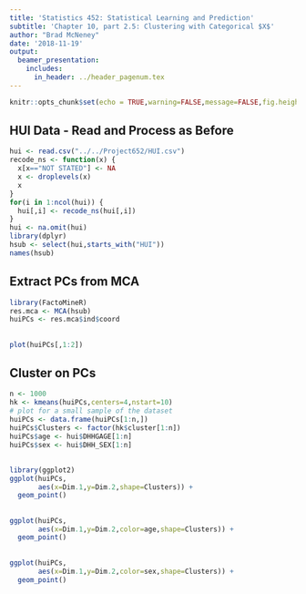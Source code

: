 ```yaml
---
title: 'Statistics 452: Statistical Learning and Prediction'
subtitle: 'Chapter 10, part 2.5: Clustering with Categorical $X$'
author: "Brad McNeney"
date: '2018-11-19'
output: 
  beamer_presentation:
    includes:
      in_header: ../header_pagenum.tex
---
```


```r
knitr::opts_chunk$set(echo = TRUE,warning=FALSE,message=FALSE,fig.height=3,fig.width=5)
```


## HUI Data - Read and Process as Before

\scriptsize

```r
hui <- read.csv("../../Project652/HUI.csv")
recode_ns <- function(x) {
  x[x=="NOT STATED"] <- NA
  x <- droplevels(x)
  x
}
for(i in 1:ncol(hui)) {
  hui[,i] <- recode_ns(hui[,i])
}
hui <- na.omit(hui)
library(dplyr)
hsub <- select(hui,starts_with("HUI"))
names(hsub)
```

## Extract PCs from MCA

```r
library(FactoMineR)
res.mca <- MCA(hsub)
huiPCs <- res.mca$ind$coord
```

## 

\scriptsize

```r
plot(huiPCs[,1:2])
```

## Cluster on PCs

\scriptsize

```r
n <- 1000
hk <- kmeans(huiPCs,centers=4,nstart=10)
# plot for a small sample of the dataset
huiPCs <- data.frame(huiPCs[1:n,])
huiPCs$Clusters <- factor(hk$cluster[1:n])
huiPCs$age <- hui$DHHGAGE[1:n]
huiPCs$sex <- hui$DHH_SEX[1:n]
```

##

\scriptsize

```r
library(ggplot2)
ggplot(huiPCs,
       aes(x=Dim.1,y=Dim.2,shape=Clusters)) +
  geom_point()
```



##

\scriptsize

```r
ggplot(huiPCs,
       aes(x=Dim.1,y=Dim.2,color=age,shape=Clusters)) +
  geom_point()
```

##

\scriptsize

```r
ggplot(huiPCs,
       aes(x=Dim.1,y=Dim.2,color=sex,shape=Clusters)) +
  geom_point()
```

